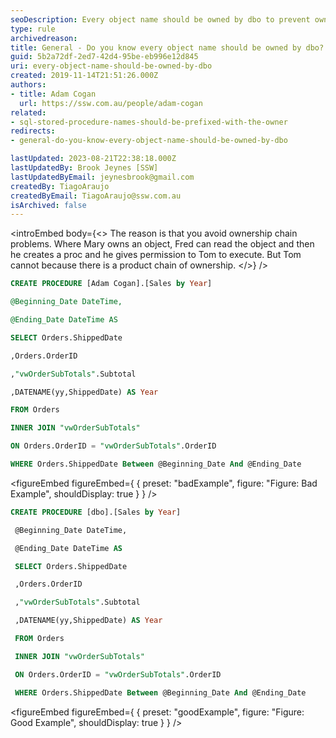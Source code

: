 ```yaml
---
seoDescription: Every object name should be owned by dbo to prevent ownership chain problems and maintain proper permissions.
type: rule
archivedreason:
title: General - Do you know every object name should be owned by dbo?
guid: 5b2a72df-2ed7-42d4-95be-eb996e12d845
uri: every-object-name-should-be-owned-by-dbo
created: 2019-11-14T21:51:26.000Z
authors:
- title: Adam Cogan
  url: https://ssw.com.au/people/adam-cogan
related:
- sql-stored-procedure-names-should-be-prefixed-with-the-owner
redirects:
- general-do-you-know-every-object-name-should-be-owned-by-dbo

lastUpdated: 2023-08-21T22:38:18.000Z
lastUpdatedBy: Brook Jeynes [SSW]
lastUpdatedByEmail: jeynesbrook@gmail.com
createdBy: TiagoAraujo
createdByEmail: TiagoAraujo@ssw.com.au
isArchived: false
---
```


<introEmbed
  body={<>
The reason is that you avoid ownership chain problems. Where Mary owns an object, Fred can read the object and then he creates a proc and he gives permission to Tom to execute. But Tom cannot because there is a product chain of ownership.
  </>}
/>
```sql
CREATE PROCEDURE [Adam Cogan].[Sales by Year]

@Beginning_Date DateTime,

@Ending_Date DateTime AS

SELECT Orders.ShippedDate

,Orders.OrderID

,"vwOrderSubTotals".Subtotal

,DATENAME(yy,ShippedDate) AS Year

FROM Orders

INNER JOIN "vwOrderSubTotals"

ON Orders.OrderID = "vwOrderSubTotals".OrderID

WHERE Orders.ShippedDate Between @Beginning_Date And @Ending_Date
```
<figureEmbed figureEmbed={ {
  preset: "badExample",
  figure: "Figure: Bad Example",
  shouldDisplay: true
} } />


```sql
CREATE PROCEDURE [dbo].[Sales by Year]

 @Beginning_Date DateTime,

 @Ending_Date DateTime AS

 SELECT Orders.ShippedDate

 ,Orders.OrderID

 ,"vwOrderSubTotals".Subtotal

 ,DATENAME(yy,ShippedDate) AS Year

 FROM Orders

 INNER JOIN "vwOrderSubTotals"

 ON Orders.OrderID = "vwOrderSubTotals".OrderID

 WHERE Orders.ShippedDate Between @Beginning_Date And @Ending_Date
```
<figureEmbed figureEmbed={ {
  preset: "goodExample",
  figure: "Figure: Good Example",
  shouldDisplay: true
} } />
